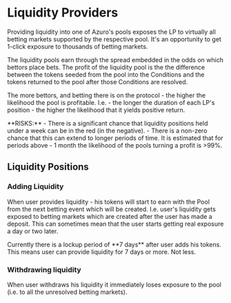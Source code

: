 
# Liquidity Providers

Providing liquidity into one of Azuro's pools exposes the LP to virtually all betting markets supported by the
respective pool. It's an opportunity to get 1-click exposure to thousands of betting markets.

The liquidity pools earn through the spread embedded in the odds on which bettors place bets. The profit of the
liquidity pool is the the difference between the tokens seeded from the pool into the Conditions and the tokens
returned to the pool after those Conditions are resolved.

The more bettors, and betting there is on the protocol - the higher the likelihood the pool is profitable.
I.e. - the longer the duration of each LP's position - the higher the likelihood that it yields positive return.

<Callout type="alert">
  **RISKS:**
  - There is a significant chance that liquidity positions held under a week can be in the red (in the negative).
  - There is a non-zero chance that this can extend to longer periods of time. It is estimated that for periods above
  - 1 month the likelihood of the pools turning a profit is >99%.
</Callout>


## Liquidity Positions

### Adding Liquidity

When user provides liquidity - his tokens will start to earn with the Pool from the next betting event which will be
created. I.e. user's liquidity gets exposed to betting markets which are created after the user has made a deposit. This
can sometimes mean that the user starts getting real exposure a day or two later.

<Callout type="warning">
  Currently there is a lockup period of **7 days** after user adds his tokens. This means user can provide liquidity for
  7 days or more. Not less.
</Callout>

### Withdrawing liquidity

When user withdraws his liquidity it immediately loses exposure to the pool (i.e. to all the unresolved betting markets).

